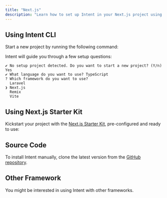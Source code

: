 ```yaml
---
title: "Next.js"
description: "Learn how to set up Intent in your Next.js project using Intent CLI, the Next.js Starter Kit, or manual installation."
---
```


## Using Intent CLI
Start a new project by running the following command:
<Installation command='npx @intentui/cli@latest init' />

Intent will guide you through a few setup questions:
```
✔ No setup project detected. Do you want to start a new project? (Y/n) Yes
✔ What language do you want to use? TypeScript
? Which framework do you want to use?
  Laravel
❯ Next.js
  Remix
  Vite
```

## Using Next.js Starter Kit
Kickstart your project with the [Next.js Starter Kit](https://next.intentui.com/), pre-configured and ready to use:
<Installation command='npx create-next-app@latest -e https://github.com/intentuilabs/next.js app'/>

## Source Code
To install Intent manually, clone the latest version from the [GitHub repository](https://github.com/intentuilabs/next.js).

## Other Framework
You might be interested in using Intent with other frameworks.
<FrameworkGuides/>
